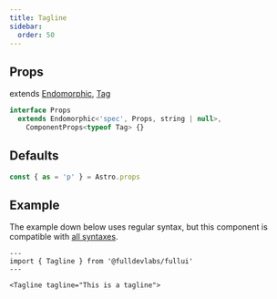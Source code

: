 ```yaml
---
title: Tagline
sidebar: 
  order: 50
---
```


## Props
extends [Endomorphic](/guides/components), [Tag](/components/tag)
```ts
interface Props
  extends Endomorphic<'spec', Props, string | null>,
    ComponentProps<typeof Tag> {}

```

## Defaults
```ts
const { as = 'p' } = Astro.props
```

## Example
The example down below uses regular syntax, but this component is compatible with [all syntaxes](/guides/components#syntax).

```astro live
---
import { Tagline } from '@fulldevlabs/fullui'
---

<Tagline tagline="This is a tagline">
```